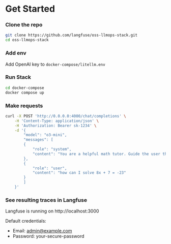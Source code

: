 
# Get Started

<Steps>

### Clone the repo

```bash filename="Terminal"
git clone https://github.com/langfuse/oss-llmops-stack.git
cd oss-llmops-stack
```

### Add env

Add OpenAI key to `docker-compose/litellm.env`

### Run Stack

```bash filename="Terminal"
cd docker-compose
docker compose up
```

### Make requests

```bash filename="Terminal"
curl -X POST 'http://0.0.0.0:4000/chat/completions' \
    -H 'Content-Type: application/json' \
    -H 'Authorization: Bearer sk-1234' \
    -d '{
        "model": "o3-mini",
        "messages": [
        {
            "role": "system",
            "content": "You are a helpful math tutor. Guide the user through the solution step by step."
        },
        {
            "role": "user",
            "content": "how can I solve 8x + 7 = -23"
        }
        ]
    }'
```

### See resulting traces in Langfuse

Langfuse is running on http://localhost:3000

Default credentials:

- Email: admin@example.com
- Password: your-secure-password

</Steps>
